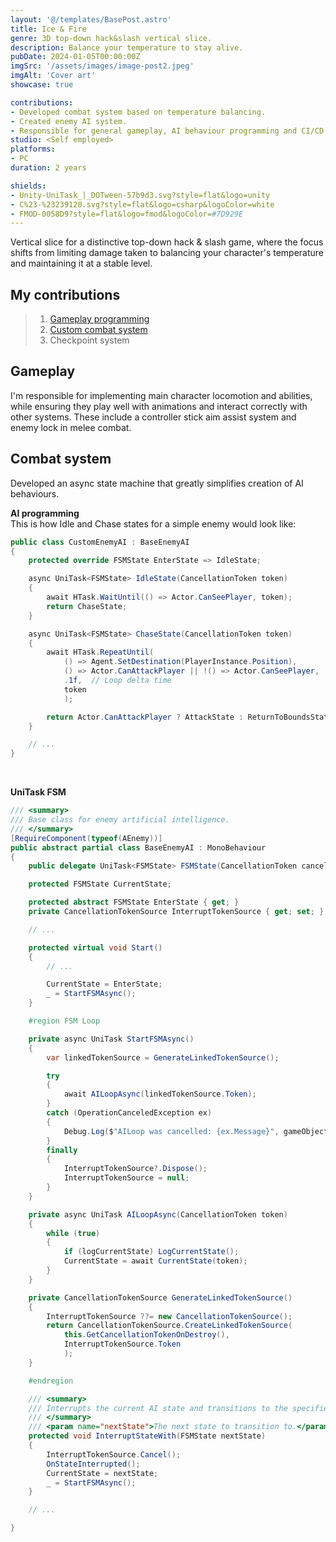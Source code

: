 ```yaml
---
layout: '@/templates/BasePost.astro'
title: Ice & Fire
genre: 3D top-down hack&slash vertical slice.
description: Balance your temperature to stay alive.
pubDate: 2024-01-05T00:00:00Z
imgSrc: '/assets/images/image-post2.jpeg'
imgAlt: 'Cover art'
showcase: true

contributions:
- Developed combat system based on temperature balancing.
- Created enemy AI system.
- Responsible for general gameplay, AI behaviour programming and CI/CD workflow setup.
studio: <Self employed>
platforms:
- PC
duration: 2 years

shields:
- Unity-UniTask_|_DOTween-57b9d3.svg?style=flat&logo=unity
- C%23-%23239120.svg?style=flat&logo=csharp&logoColor=white
- FMOD-0058D9?style=flat&logo=fmod&logoColor=#7D929E
---
```


Vertical slice for a distinctive top-down hack & slash game, where the focus shifts from limiting
damage taken to balancing your character's temperature and maintaining it at a stable level.

<ProjectDetails
  role='Lead Developer'
  company={frontmatter.studio}
  platforms={frontmatter.platforms}
  time={frontmatter.duration}
/>

## My contributions

> 1. [Gameplay programming](#gameplay)
> 1. [Custom combat system](#combat-system)
> 1. Checkpoint system

## Gameplay
I'm responsible for implementing main character locomotion and abilities,
while ensuring they play well with animations and interact correctly with other systems.
These include a controller stick aim assist system and enemy lock in melee combat.

## Combat system

Developed an async state machine that greatly simplifies creation of AI behaviours.


**AI programming**<br />
This is how Idle and Chase states for a simple enemy would look like:
```csharp
public class CustomEnemyAI : BaseEnemyAI
{
    protected override FSMState EnterState => IdleState;

    async UniTask<FSMState> IdleState(CancellationToken token)
    {
        await HTask.WaitUntil(() => Actor.CanSeePlayer, token);
        return ChaseState;
    }

    async UniTask<FSMState> ChaseState(CancellationToken token)
    {
        await HTask.RepeatUntil(
            () => Agent.SetDestination(PlayerInstance.Position),
            () => Actor.CanAttackPlayer || !() => Actor.CanSeePlayer, 
            .1f,  // Loop delta time
            token
            );

        return Actor.CanAttackPlayer ? AttackState : ReturnToBoundsState;
    }

    // ...
}
```

<br />

**UniTask FSM**<br />
```csharp
/// <summary>
/// Base class for enemy artificial intelligence.
/// </summary>
[RequireComponent(typeof(AEnemy))]
public abstract partial class BaseEnemyAI : MonoBehaviour
{
    public delegate UniTask<FSMState> FSMState(CancellationToken cancellationToken);

    protected FSMState CurrentState;

    protected abstract FSMState EnterState { get; }
    private CancellationTokenSource InterruptTokenSource { get; set; }

    // ...

    protected virtual void Start()
    {
        // ...

        CurrentState = EnterState;
        _ = StartFSMAsync();
    }

    #region FSM Loop

    private async UniTask StartFSMAsync()
    {
        var linkedTokenSource = GenerateLinkedTokenSource();

        try
        {
            await AILoopAsync(linkedTokenSource.Token);
        }
        catch (OperationCanceledException ex)
        {
            Debug.Log($"AILoop was cancelled: {ex.Message}", gameObject);
        }
        finally
        {
            InterruptTokenSource?.Dispose();
            InterruptTokenSource = null;
        }
    }

    private async UniTask AILoopAsync(CancellationToken token)
    {
        while (true)
        {
            if (logCurrentState) LogCurrentState();
            CurrentState = await CurrentState(token);
        }
    }

    private CancellationTokenSource GenerateLinkedTokenSource()
    {
        InterruptTokenSource ??= new CancellationTokenSource();
        return CancellationTokenSource.CreateLinkedTokenSource(
            this.GetCancellationTokenOnDestroy(),
            InterruptTokenSource.Token
            );
    }

    #endregion

    /// <summary>
    /// Interrupts the current AI state and transitions to the specified state.
    /// </summary>
    /// <param name="nextState">The next state to transition to.</param>
    protected void InterruptStateWith(FSMState nextState)
    {
        InterruptTokenSource.Cancel();
        OnStateInterrupted();
        CurrentState = nextState;
        _ = StartFSMAsync();
    }

    // ...

}

```
